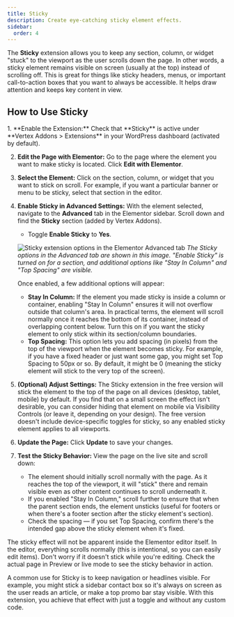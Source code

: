 ```yaml
---
title: Sticky
description: Create eye-catching sticky element effects.
sidebar:
  order: 4
---
```



The **Sticky** extension allows you to keep any section, column, or widget "stuck" to the viewport as the user scrolls down the page. In other words, a sticky element remains visible on screen (usually at the top) instead of scrolling off. This is great for things like sticky headers, menus, or important call-to-action boxes that you want to always be accessible. It helps draw attention and keeps key content in view.

## How to Use Sticky

<Steps>
1. **Enable the Extension:** Check that **Sticky** is active under **Vertex Addons > Extensions** in your WordPress dashboard (activated by default). 

2. **Edit the Page with Elementor:** Go to the page where the element you want to make sticky is located. Click **Edit with Elementor**.

3. **Select the Element:** Click on the section, column, or widget that you want to stick on scroll. For example, if you want a particular banner or menu to be sticky, select that section in the editor.

4. **Enable Sticky in Advanced Settings:** With the element selected, navigate to the **Advanced** tab in the Elementor sidebar. Scroll down and find the **Sticky** section (added by Vertex Addons).
   - Toggle **Enable Sticky** to **Yes**.

   ![Sticky extension options in the Elementor Advanced tab](https://cdn.webilia.com/u/d/2025/08/vertex-sticky-option.png)
   *The Sticky options in the Advanced tab are shown in this image. "Enable Sticky" is turned on for a section, and additional options like "Stay In Column" and "Top Spacing" are visible.* 

   Once enabled, a few additional options will appear:
   - **Stay In Column:** If the element you made sticky is inside a column or container, enabling "Stay In Column" ensures it will not overflow outside that column's area. In practical terms, the element will scroll normally once it reaches the bottom of its container, instead of overlapping content below. Turn this on if you want the sticky element to only stick within its section/column boundaries.
   - **Top Spacing:** This option lets you add spacing (in pixels) from the top of the viewport when the element becomes sticky. For example, if you have a fixed header or just want some gap, you might set Top Spacing to 50px or so. By default, it might be 0 (meaning the sticky element will stick to the very top of the screen).

5. **(Optional) Adjust Settings:** The Sticky extension in the free version will stick the element to the top of the page on all devices (desktop, tablet, mobile) by default. If you find that on a small screen the effect isn't desirable, you can consider hiding that element on mobile via Visibility Controls (or leave it, depending on your design). The free version doesn't include device-specific toggles for sticky, so any enabled sticky element applies to all viewports.

6. **Update the Page:** Click **Update** to save your changes.

7. **Test the Sticky Behavior:** View the page on the live site and scroll down:
   - The element should initially scroll normally with the page. As it reaches the top of the viewport, it will "stick" there and remain visible even as other content continues to scroll underneath it.
   - If you enabled "Stay In Column," scroll further to ensure that when the parent section ends, the element unsticks (useful for footers or when there's a footer section after the sticky element's section).
   - Check the spacing — if you set Top Spacing, confirm there's the intended gap above the sticky element when it's fixed.
</Steps>

<Aside type="note">
The sticky effect will not be apparent inside the Elementor editor itself. In the editor, everything scrolls normally (this is intentional, so you can easily edit items). Don't worry if it doesn't stick while you're editing. Check the actual page in Preview or live mode to see the sticky behavior in action.
</Aside>

A common use for Sticky is to keep navigation or headlines visible. For example, you might stick a sidebar contact box so it's always on screen as the user reads an article, or make a top promo bar stay visible. With this extension, you achieve that effect with just a toggle and without any custom code.